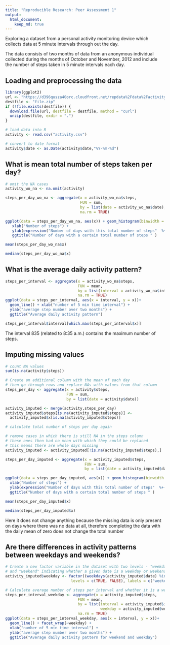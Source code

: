 ```yaml
---
title: "Reproducible Research: Peer Assessment 1"
output: 
  html_document:
    keep_md: true
---
```


Exploring a dataset from a personal activity monitoring device
which collects data at 5 minute intervals through out the day.

The data consists of two months of data from an anonymous individual 
collected during the months of October and November, 2012 
and include the number of steps taken in 5 minute intervals each day.

## Loading and preprocessing the data
```r
library(ggplot2)
url <- "https://d396qusza40orc.cloudfront.net/repdata%2Fdata%2Factivity.zip" 
destfile <- "file.zip" 
if (!file.exists(destfile)) { 
  download.file(url, destfile = destfile, method = "curl") 
  unzip(destfile, exdir = ".") 
} 

# load data into R 
activity <- read.csv("activity.csv") 

# convert to date format
activity$date <- as.Date(activity$date,"%Y-%m-%d")
```



## What is mean total number of steps taken per day?

```r
# omit the NA cases
activity_wo_na <- na.omit(activity)

steps_per_day_wo_na <- aggregate(x = activity_wo_na$steps,
                                 FUN = sum,
                                 by = list(date = activity_wo_na$date),
                                 na.rm = TRUE)

ggplot(data = steps_per_day_wo_na, aes(x)) + geom_histogram(binwidth = 500) +
   xlab("Number of steps") + 
   ylab(expression("Number of days with this total number of steps"  %+-% 500)) + 
   ggtitle("Number of days with a certain total number of steps " )

```

```r
mean(steps_per_day_wo_na$x)
```

```r
median(steps_per_day_wo_na$x)
```


## What is the average daily activity pattern?

```r
steps_per_interval <- aggregate(x = activity_wo_na$steps,
                                FUN = mean,
                                by = list(interval = activity_wo_na$interval),
                                na.rm = TRUE)
ggplot(data = steps_per_interval, aes(x = interval, y = x))+
  geom_line() + xlab("number of 5 min time interval") + 
  ylab("average step number over two months") + 
  ggtitle("Average daily activity pattern")

```


```r
steps_per_interval$interval[which.max(steps_per_interval$x)]
```

The interval 835 (related to 8:35 a.m.) contains the maximum number of steps.

## Imputing missing values

```r
# count NA values
sum(is.na(activity$steps))
```

```r
# Create an additional column with the mean of each day
# then go through rows and replace NAs with values from that column
steps_per_day <- aggregate(x = activity$steps,
                           FUN = sum,
                           by = list(date = activity$date))

activity_imputed <- merge(activity,steps_per_day)
activity_imputed$steps[is.na(activity_imputed$steps)] <- 
  activity_imputed$x[is.na(activity_imputed$steps)] 
```


```r
# calculate total number of steps per day again

# remove cases in which there is still NA in the steps column
# these ones then had no mean with which they could be replaced
# this means there are whole days missing
activity_imputed <- activity_imputed[!is.na(activity_imputed$steps),]

steps_per_day_imputed <- aggregate(x = activity_imputed$steps,
                                   FUN = sum,
                                   by = list(date = activity_imputed$date))

ggplot(data = steps_per_day_imputed, aes(x)) + geom_histogram(binwidth = 500) +
  xlab("Number of steps") + 
  ylab(expression("Number of days with this total number of steps"  %+-% 500)) + 
  ggtitle("Number of days with a certain total number of steps " )
```


```r
mean(steps_per_day_imputed$x)
```


```r
median(steps_per_day_imputed$x)
```

Here it does not change anything because the missing data is only present
on days where there was no data at all, therefore completing the data 
with the daily mean of zero does not change the total number

## Are there differences in activity patterns between weekdays and weekends?

```r
# Create a new factor variable in the dataset with two levels - "weekday"
# and "weekend" indicating whether a given date is a weekday or weekend day.
activity_imputed$weekday <- factor((weekdays(activity_imputed$date) %in% c("Saturday", "Sunday")), 
                             levels = c(TRUE, FALSE), labels = c("weekend", "weekday"))
```


```r
# Calculate average number of steps per interval and whether it is a weekday
steps_per_interval_weekday <- aggregate(x = activity_imputed$steps,
                                FUN = mean,
                                by = list(interval = activity_imputed$interval,
                                          weekday = activity_imputed$weekday),
                                na.rm = TRUE)
ggplot(data = steps_per_interval_weekday, aes(x = interval, y = x))+
  geom_line() + facet_wrap(~weekday) +
  xlab("number of 5 min time interval") + 
  ylab("average step number over two months") + 
  ggtitle("Average daily activity pattern for weekend and weekday")
```


